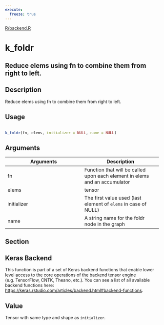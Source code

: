 ```yaml
---
execute:
  freeze: true
---
```


[R/backend.R](https://github.com/rstudio/keras//blob/main/R/backend.R#L1037) 

# k_foldr

## Reduce elems using fn to combine them from right to left.

## Description
 Reduce elems using fn to combine them from right to left. 


## Usage
```r
 
k_foldr(fn, elems, initializer = NULL, name = NULL) 
```

## Arguments
|Arguments|Description|
|---|---|
| fn | Function that will be called upon each element in elems and an accumulator |
| elems | tensor |
| initializer | The first value used (last element of `elems` in case of NULL) |
| name | A string name for the foldr node in the graph |


## Section

## Keras Backend

   This function is part of a set of Keras backend functions that enable lower level access to the core operations of the backend tensor engine (e.g. TensorFlow, CNTK, Theano, etc.).  You can see a list of all available backend functions here: [https://keras.rstudio.com/articles/backend.html#backend-functions](https://keras.rstudio.com/articles/backend.html#backend-functions). 

## Value
 Tensor with same type and shape as `initializer`. 




